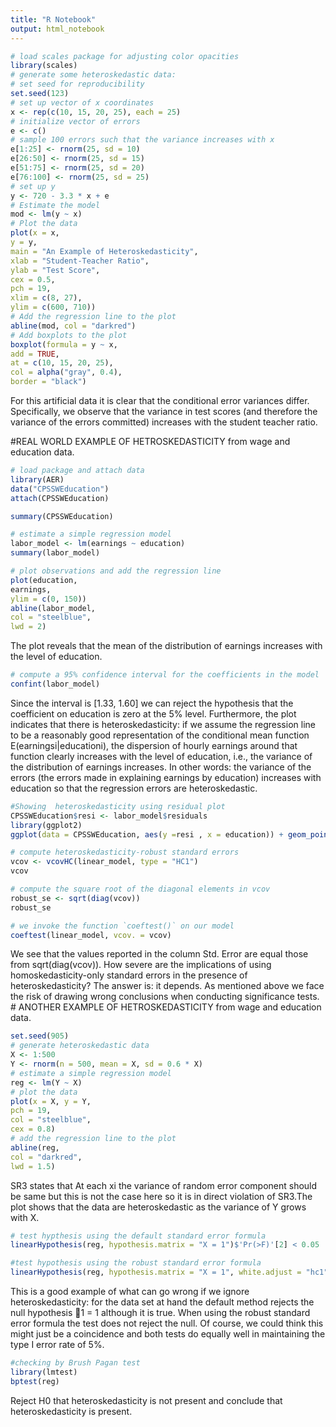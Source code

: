 ---
title: "R Notebook"
output: html_notebook
---
```{r}
# load scales package for adjusting color opacities
library(scales)
# generate some heteroskedastic data:
# set seed for reproducibility
set.seed(123)
# set up vector of x coordinates
x <- rep(c(10, 15, 20, 25), each = 25)
# initialize vector of errors
e <- c()
# sample 100 errors such that the variance increases with x
e[1:25] <- rnorm(25, sd = 10)
e[26:50] <- rnorm(25, sd = 15)
e[51:75] <- rnorm(25, sd = 20)
e[76:100] <- rnorm(25, sd = 25)
# set up y
y <- 720 - 3.3 * x + e
# Estimate the model
mod <- lm(y ~ x)
# Plot the data
plot(x = x,
y = y,
main = "An Example of Heteroskedasticity",
xlab = "Student-Teacher Ratio",
ylab = "Test Score",
cex = 0.5,
pch = 19,
xlim = c(8, 27),
ylim = c(600, 710))
# Add the regression line to the plot
abline(mod, col = "darkred")
# Add boxplots to the plot
boxplot(formula = y ~ x,
add = TRUE,
at = c(10, 15, 20, 25),
col = alpha("gray", 0.4),
border = "black")
```
For this artificial data it is clear that the conditional error variances differ.
Specifically, we observe that the variance in test scores (and therefore the variance
of the errors committed) increases with the student teacher ratio.

#REAL WORLD EXAMPLE OF HETROSKEDASTICITY from wage and education data.
```{r}
# load package and attach data
library(AER)
data("CPSSWEducation")
attach(CPSSWEducation)
```
```{r}
summary(CPSSWEducation)
```
```{r}
# estimate a simple regression model
labor_model <- lm(earnings ~ education)
summary(labor_model)
```
```{r}
# plot observations and add the regression line
plot(education,
earnings,
ylim = c(0, 150))
abline(labor_model,
col = "steelblue",
lwd = 2)
```


The plot reveals that the mean of the distribution of earnings increases with the
level of education.

```{r}
# compute a 95% confidence interval for the coefficients in the model
confint(labor_model)
```
Since the interval is [1.33, 1.60] we can reject the hypothesis that the coefficient on education is zero at the 5% level.
Furthermore, the plot indicates that there is heteroskedasticity: if we assume the regression line to be a reasonably good representation of the conditional mean function E(earningsi|educationi), the dispersion of hourly earnings around that function clearly increases with the level of education, i.e., the variance of the distribution of earnings increases. In other words: the variance of the errors (the errors made in explaining earnings by education) increases with education so that the regression errors are heteroskedastic.
```{r}
#Showing  heteroskedasticity using residual plot  
CPSSWEducation$resi <- labor_model$residuals
library(ggplot2)
ggplot(data = CPSSWEducation, aes(y =resi , x = education)) + geom_point(col = 'blue') + geom_abline(slope = 0)
```

```{r}
# compute heteroskedasticity-robust standard errors
vcov <- vcovHC(linear_model, type = "HC1")
vcov
```
```{r}
# compute the square root of the diagonal elements in vcov
robust_se <- sqrt(diag(vcov))
robust_se
```
```{r}
# we invoke the function `coeftest()` on our model
coeftest(linear_model, vcov. = vcov)
```
We see that the values reported in the column Std. Error are equal those
from sqrt(diag(vcov)).
How severe are the implications of using homoskedasticity-only standard errors
in the presence of heteroskedasticity? The answer is: it depends. As mentioned
above we face the risk of drawing wrong conclusions when conducting
significance tests.
# ANOTHER EXAMPLE OF HETROSKEDASTICITY from wage and education data.
```{r}
set.seed(905)
# generate heteroskedastic data
X <- 1:500
Y <- rnorm(n = 500, mean = X, sd = 0.6 * X)
# estimate a simple regression model
reg <- lm(Y ~ X)
# plot the data
plot(x = X, y = Y,
pch = 19,
col = "steelblue",
cex = 0.8)
# add the regression line to the plot
abline(reg,
col = "darkred",
lwd = 1.5)
```
SR3 states that At each xi the variance of random error component  should be same  but this is not the case here so it is in direct violation of SR3.The plot shows that the data are heteroskedastic as the variance of Y grows with
X.

```{r}
# test hypthesis using the default standard error formula
linearHypothesis(reg, hypothesis.matrix = "X = 1")$'Pr(>F)'[2] < 0.05
```
```{r}
#test hypothesis using the robust standard error formula
linearHypothesis(reg, hypothesis.matrix = "X = 1", white.adjust = "hc1")$'Pr(>F)'[2] < .05
```
This is a good example of what can go wrong if we ignore heteroskedasticity:
for the data set at hand the default method rejects the null hypothesis 1 = 1
although it is true. When using the robust standard error formula the test does
not reject the null. Of course, we could think this might just be a coincidence
and both tests do equally well in maintaining the type I error rate of 5%.

```{r}
#checking by Brush Pagan test
library(lmtest)
bptest(reg)
```
Reject H0 that heteroskedasticity  is not present and conclude that heteroskedasticity is present.








